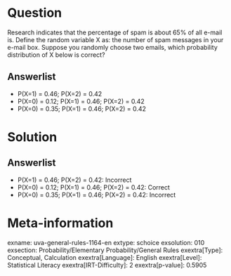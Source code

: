 Question
========

Research indicates that the percentage of spam is about 65% of all e-mail is. Define the random variable X as: the number of spam messages in your e-mail box. Suppose you randomly choose two emails, which probability distribution of X below is correct?

Answerlist
----------

* P(X=1) = 0.46; P(X=2) = 0.42
* P(X=0) = 0.12; P(X=1) = 0.46; P(X=2) = 0.42
* P(X=0) = 0.35; P(X=1) = 0.46; P(X=2) = 0.42

Solution
========

Answerlist
----------

* P(X=1) = 0.46; P(X=2) = 0.42: Incorrect
* P(X=0) = 0.12; P(X=1) = 0.46; P(X=2) = 0.42: Correct
* P(X=0) = 0.35; P(X=1) = 0.46; P(X=2) = 0.42: Incorrect

Meta-information
================
exname: uva-general-rules-1164-en
extype: schoice
exsolution: 010
exsection: Probability/Elementary Probability/General Rules
exextra[Type]: Conceptual, Calculation
exextra[Language]: English
exextra[Level]: Statistical Literacy
exextra[IRT-Difficulty]: 2
exextra[p-value]: 0.5905
